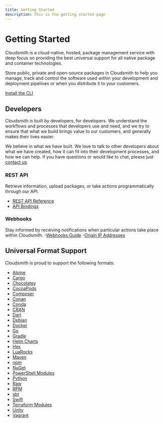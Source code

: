 ```yaml
---
title: Getting Started
description: This is the getting started page
---
```



# Getting Started

Cloudsmith is a cloud-native, hosted, package management service with deep focus on providing the best universal support for all native package and container technologies.

Store public, private and open-source packages in Cloudsmith to help you manage, track and control the software used within your development and deployment pipelines or when you distribute it to your customers.

[Install the CLI](/getting-started/cli)

<Flex gap="s" align="stretch">
  <Card
    title="Dependencies"
    description="For Developers"
    href="/getting-started/dependencies-for-developers"
    icon="utility/guide"
  />
  <Card
    title="Deployment"
    description="For Operations"
    href="/artifact-management/deployment-for-operations"
    icon="utility/guide"
  />
  <Card
    title="Distribution"
    description="For Vendors"
    href="//distributing-your-software/distribution-for-vendors"
    icon="utility/guide"
  />
</Flex>

## Developers

Cloudsmith is built by developers, for developers. We understand the workflows and processes that developers use and need, and we try to ensure that what we build brings value to our customers, and generally makes their lives easier.

We believe in what we have built. We love to talk to other developers about what we have created, how it can fit into their development processes, and how we can help. If you have questions or would like to chat, please just [contact us](/contact-us).

### REST API

Retrieve information, upload packages, or take actions programmatically through our API.

- [REST API Reference]()
- [API Bindings](/getting-started/api-bindings)

### Webhooks

Stay informed by receiving notifications when particular actions take place within Cloudsmith. -[Webhooks Guide](/observability-and-logging/webhooks) -[Origin IP Addresses]()

## Universal Format Support

Cloudsmith is proud to support the following formats:

- [Alpine](/package-formats/alpine-repository)
- [Cargo](/package-formats/cargo-registry)
- [Chocolatey](/package-formats/chocolatey-repository)
- [CocoaPods](/package-formats/cocoapods-repository)
- [Composer](/package-formats/composer-repository)
- [Conan](/package-formats/conan-repository)
- [Conda](/package-formats/conda-repository)
- [CRAN](/package-formats/cran-repository)
- [Dart](/package-formats/dart-repository)
- [Debian](/package-formats/debian-repository)
- [Docker](/package-formats/docker-registry)
- [Go](/package-formats/go-registry)
- [Gradle](/package-formats/gradle-repository)
- [Helm Charts](/package-formats/helm-chart-repository)
- [Hex](/package-formats/hex-repository)
- [LuaRocks](/package-formats/luarocks-repository)
- [Maven](/package-formats/maven-repository)
- [npm](/package-formats/npm-registry)
- [NuGet](/package-formats/nuget-feed/)
- [PowerShell Modules](/package-formats/powershell-modules-repository)
- [Python](/package-formats/python-repository)
- [Raw](/package-formats/raw-repository)
- [RPM](/package-formats/redhat-repository)
- [sbt](/package-formats/sbt-repository)
- [Swift](/package-formats/swift-registry)
- [Terraform Modules](/package-formats/terraform-modules-repository)
- [Unity](/package-formats/unity-registry)
- [Vagrant](/package-formats/vagrant-repository)
